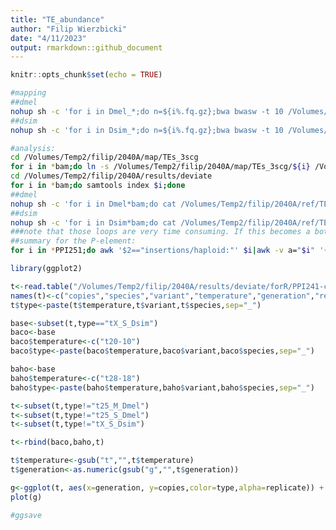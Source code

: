 ```yaml
---
title: "TE_abundance"
author: "Filip Wierzbicki"
date: "4/11/2023"
output: rmarkdown::github_document
---
```


```r
knitr::opts_chunk$set(echo = TRUE)
```

```bash
#mapping
##dmel
nohup sh -c 'for i in Dmel_*;do n=${i%.fq.gz};bwa bwasw -t 10 /Volumes/Temp2/filip/2040A/ref/TEs-scg/teseqs-3scg-dmel.fasta $i|samtools sort -@ 4 -m 3G - > /Volumes/Temp2/filip/2040A/map/TEs_3scg/${n}.sort.bam;done' &
##dsim
nohup sh -c 'for i in Dsim_*;do n=${i%.fq.gz};bwa bwasw -t 10 /Volumes/Temp2/filip/2040A/ref/TEs-scg/teseqs-3scg-dsim.fasta $i|samtools sort -@ 4 -m 3G - > /Volumes/Temp2/filip/2040A/map/TEs_3scg/${n}.sort.bam;done' &

#analysis:
cd /Volumes/Temp2/filip/2040A/map/TEs_3scg
for i in *bam;do ln -s /Volumes/Temp2/filip/2040A/map/TEs_3scg/${i} /Volumes/Temp2/filip/2040A/results/deviate/${i};done
cd /Volumes/Temp2/filip/2040A/results/deviate
for i in *bam;do samtools index $i;done
##dmel
nohup sh -c 'for i in Dmel*bam;do cat /Volumes/Temp2/filip/2040A/ref/TEnames.txt|while read TE;do deviaTE_analyse --input $i --single_copy_genes Dmel_tj,Dmel_rpl32,Dmel_rhi --library /Volumes/Temp2/filip/2040A/ref/TEs-scg/teseqs-3scg-dmel.fasta --family $TE;done;done' &
##dsim
nohup sh -c 'for i in Dsim*bam;do cat /Volumes/Temp2/filip/2040A/ref/TEnames.txt|while read TE;do deviaTE_analyse --input $i --single_copy_genes Dsim_tj,Dsim_rpl32,Dsim_rhi --library /Volumes/Temp2/filip/2040A/ref/TEs-scg/teseqs-3scg-dsim.fasta --family $TE;done;done' &
###note that those loops are very time consuming. If this becomes a bottleneck, I can write a storm script that submits multiple commands to parallelize the process
##summary for the P-element:
for i in *PPI251;do awk '$2=="insertions/haploid:"' $i|awk -v a="$i" '{print $3,a}';done|sed 's/.sort.bam.PPI251//g'|awk -F "_" '{print $1,$2,$3,$4,$5}' > forR/PPI241-copynr.forR

```

```R

library(ggplot2)

t<-read.table("/Volumes/Temp2/filip/2040A/results/deviate/forR/PPI241-copynr.forR")
names(t)<-c("copies","species","variant","temperature","generation","replicate")
t$type<-paste(t$temperature,t$variant,t$species,sep="_")

base<-subset(t,type=="tX_S_Dsim")
baco<-base
baco$temperature<-c("t20-10")
baco$type<-paste(baco$temperature,baco$variant,baco$species,sep="_")

baho<-base
baho$temperature<-c("t28-18")
baho$type<-paste(baho$temperature,baho$variant,baho$species,sep="_")

t<-subset(t,type!="t25_M_Dmel")
t<-subset(t,type!="t25_S_Dmel")
t<-subset(t,type!="tX_S_Dsim")

t<-rbind(baco,baho,t)

t$temperature<-gsub("t","",t$temperature)
t$generation<-as.numeric(gsub("g","",t$generation))

g<-ggplot(t, aes(x=generation, y=copies,color=type,alpha=replicate)) + geom_line()+scale_alpha_discrete(range = c(0.3, 1))
plot(g)

#ggsave

```
